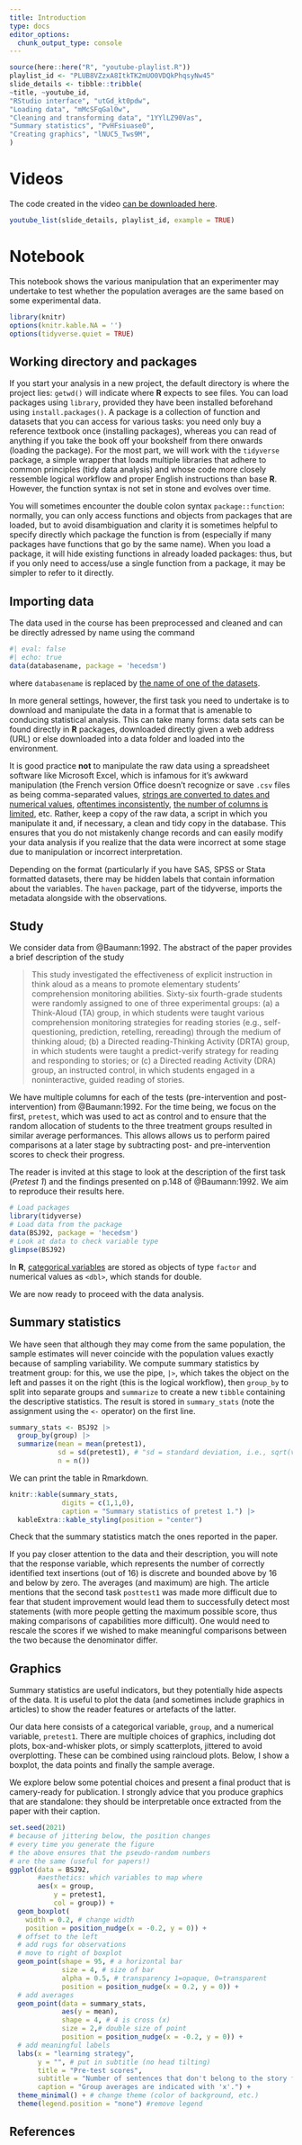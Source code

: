 ```yaml
---
title: Introduction
type: docs
editor_options: 
  chunk_output_type: console
---
```



```r
source(here::here("R", "youtube-playlist.R"))
playlist_id <- "PLUB8VZzxA8ItkTK2mUO0VDQkPhqsyNw45"
slide_details <- tibble::tribble(
~title, ~youtube_id,
"RStudio interface", "utGd_kt0pdw",
"Loading data", "mMcSFqGal0w",
"Cleaning and transforming data", "1YYlLZ90Vas",
"Summary statistics", "PvHFsiuase0",
"Creating graphics", "lNUC5_Tws9M",
)

```

# Videos

The code created in the video [can be downloaded here](/example/onewayanova-video.R).

```r
youtube_list(slide_details, playlist_id, example = TRUE)
```



# Notebook

This notebook shows the various manipulation that an experimenter may undertake to test whether the population averages are the same based on some experimental data.

```r
library(knitr)
options(knitr.kable.NA = '')
options(tidyverse.quiet = TRUE)
```


## Working directory and packages 

If you start your analysis in a new project, the default directory is where the project lies: `getwd()` will indicate where **R** expects to see files. You can load packages using `library`, provided they have been installed beforehand using `install.packages()`. A package is a collection of function and datasets that you can access for various tasks: you need only buy a reference textbook once (installing packages), whereas you can read of anything if you take the book off your bookshelf from there onwards (loading the package). For the most part, we will work with the `tidyverse` package, a simple wrapper that loads multiple libraries that adhere to common principles (tidy data analysis) and whose code more closely ressemble logical workflow and proper English instructions than base **R**. However, the function syntax is not set in stone and evolves over time.

You will sometimes encounter the double colon syntax `package::function`: normally, you can only access functions and objects from packages that are loaded, but to avoid disambiguation and clarity it is sometimes helpful to specify directly which package the function is from (especially if many packages have functions that go by the same name). When you load a package, it will hide existing functions in already loaded packages: thus, but if you only need to access/use a single function from a package, it may be simpler to refer to it directly.


## Importing data 

The data used in the course has been preprocessed and cleaned and can be directly adressed by name using the command

```r
#| eval: false
#| echo: true
data(databasename, package = 'hecedsm')
```

where `databasename` is replaced by [the name of one of the datasets](https://lbelzile.github.io/hecedsm/reference/index.html).

In more general settings, however, the first task you need to undertake is to download and manipulate the data in a format that is amenable to conducing statistical analysis. This can take many forms: data sets can be found directly in **R** packages, downloaded directly given a web address (URL) or else downloaded into a data folder and loaded into the environment.

It is good practice **not** to manipulate the raw data using a spreadsheet software like Microsoft Excel, which is infamous for it's awkward manipulation (the French version Office doesn't recognize or save `.csv` files as being comma-separated values, [strings are converted to dates and numerical values ](https://genomebiology.biomedcentral.com/articles/10.1186/s13059-016-1044-7), [oftentimes inconsistently](https://rohanalexander.com/posts/2020-04-14-tidying-the-2019-kenyan-census/), [the number of columns is limited](https://theconversation.com/why-you-should-never-use-microsoft-excel-to-count-coronavirus-cases-147681), etc. Rather, keep a copy of the raw data, a script in which you manipulate it and, if necessary, a clean and tidy copy in the database. This ensures that you do not mistakenly change records and can easily modify your data analysis if you realize that the data were incorrect at some stage due to manipulation or incorrect interpretation.

Depending on the format (particularly if you have SAS, SPSS or Stata formatted datasets, there may be hidden labels that contain information about the variables. The `haven` package, part of the tidyverse, imports the metadata alongside with the observations.

## Study

We consider data from @Baumann:1992. The abstract of the paper provides a brief description of the study

> This study investigated the effectiveness of explicit instruction in think aloud as a means to promote elementary students' comprehension monitoring abilities. Sixty-six fourth-grade students were randomly assigned to one of three experimental groups: (a) a Think-Aloud (TA) group, in which students were taught various comprehension monitoring strategies for reading stories (e.g., self-questioning, prediction, retelling, rereading) through the medium of thinking aloud; (b) a Directed reading-Thinking Activity (DRTA) group, in which students were taught a predict-verify strategy for reading and responding to stories; or (c) a Directed reading Activity (DRA) group, an instructed control, in which students engaged in a noninteractive, guided reading of stories. 

We have multiple columns for each of the tests (pre-intervention and post-intervention) from @Baumann:1992. For the time being, we focus on the first, `pretest`, which was used to act as control and to ensure that the random allocation of students to the three treatment groups resulted in similar average performances. This allows allows us to perform paired comparisons at a later stage by subtracting post- and pre-intervention scores to check their progress. 

The reader is invited at this stage to look at the description of the first task (*Pretest 1*) and the findings presented on p.148 of @Baumann:1992. We aim to reproduce their results here.


```r
# Load packages
library(tidyverse)
# Load data from the package
data(BSJ92, package = 'hecedsm')
# Look at data to check variable type
glimpse(BSJ92)
```

In **R**, [categorical variables](https://lbelzile.github.io/math80667a/01-introduction.html#review-of-basic-concepts) are stored as objects of type `factor` and numerical values as `<dbl>`, which stands for double.


We are now ready to proceed with the data analysis.


## Summary statistics

We have seen that although they may come from the same population, the sample estimates will never coincide with the population values exactly because of sampling variability. We compute summary statistics by treatment group: for this, we use the pipe, `|>`, which takes the object on the left and passes it on the right (this is the logical workflow), then `group_by` to split into separate groups and `summarize` to create a new `tibble` containing the descriptive statistics. The result is stored in `summary_stats` (note the assignment using the `<-` operator) on the first line.

```r
summary_stats <- BSJ92 |>
  group_by(group) |>
  summarize(mean = mean(pretest1),
            sd = sd(pretest1), # "sd = standard deviation, i.e., sqrt(variance)"
            n = n()) 
```

We can print the table in Rmarkdown.

```r
knitr::kable(summary_stats, 
             digits = c(1,1,0),
             caption = "Summary statistics of pretest 1.") |>
  kableExtra::kable_styling(position = "center")
```

Check that the summary statistics match the ones reported in the paper. 

If you pay closer attention to the data and their description, you will note that the response variable, which represents the number of correctly identified text insertions (out of 16) is discrete and bounded above by 16 and below by zero. The averages (and maximum) are high. The article mentions that the second task `posttest1` was made more difficult due to fear that student improvement would lead them to successfully detect most statements (with more people getting the maximum possible score, thus making comparisons of capabilities more difficult). One would need to rescale the scores if we wished to make meaningful comparisons between the two because the denominator differ.

## Graphics

Summary statistics are useful indicators, but they potentially hide aspects of the data. It is useful to plot the data (and sometimes include graphics in articles) to show the reader features or artefacts of the latter.

Our data here consists of a categorical variable, `group`, and a numerical variable, `pretest1`. There are multiple choices of graphics, including dot plots, box-and-whisker plots, or simply scatterplots, jittered to avoid overplotting. These can be combined using raincloud plots. Below, I show a boxplot, the data points and finally the sample average.

We explore below some potential choices and present a final product that is camery-ready for publication. I strongly advice that you produce graphics that are standalone: they should be interpretable once extracted from the paper with their caption.

```r
set.seed(2021)
# because of jittering below, the position changes
# every time you generate the figure
# the above ensures that the pseudo-random numbers
# are the same (useful for papers!)
ggplot(data = BSJ92,
       #aesthetics: which variables to map where
       aes(x = group, 
           y = pretest1,
           col = group)) +
  geom_boxplot(
    width = 0.2, # change width
    position = position_nudge(x = -0.2, y = 0)) + 
  # offset to the left
  # add rugs for observations
  # move to right of boxplot
  geom_point(shape = 95, # a horizontal bar
             size = 4, # size of bar
             alpha = 0.5, # transparency 1=opaque, 0=transparent
             position = position_nudge(x = 0.2, y = 0)) +
  # add averages
  geom_point(data = summary_stats,
             aes(y = mean),
             shape = 4, # 4 is cross (x)
             size = 2,# double size of point
             position = position_nudge(x = -0.2, y = 0)) + 
  # add meaningful labels
  labs(x = "learning strategy",
       y = "", # put in subtitle (no head tilting)
       title = "Pre-test scores",
       subtitle = "Number of sentences that don't belong to the story found (out of 16).",
       caption = "Group averages are indicated with 'x'.") + 
  theme_minimal() + # change theme (color of background, etc.)
  theme(legend.position = "none") #remove legend
```


## References
